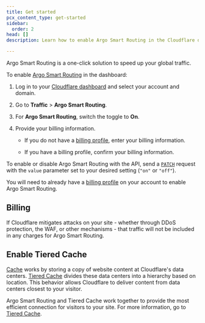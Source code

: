 ```yaml
---
title: Get started
pcx_content_type: get-started
sidebar:
  order: 2
head: []
description: Learn how to enable Argo Smart Routing in the Cloudflare dashboard.

---
```



Argo Smart Routing is a one-click solution to speed up your global traffic.

<Tabs> <TabItem label="dashboard">

To enable [Argo Smart Routing](https://dash.cloudflare.com/?to=/:account/:zone/traffic) in the dashboard:

1. Log in to your [Cloudflare dashboard](https://dash.cloudflare.com/) and select your account and domain.
2. Go to **Traffic** > **Argo Smart Routing**.
3. For **Argo Smart Routing**, switch the toggle to **On**.
4. Provide your billing information.

   * If you do not have a [billing profile](/fundamentals/subscriptions-and-billing/create-billing-profile/), enter your billing information.

   * If you have a billing profile, confirm your billing information.

</TabItem> <TabItem label="api">

To enable or disable Argo Smart Routing with the API, send a [`PATCH`](/api/operations/argo-smart-routing-patch-argo-smart-routing-setting) request with the `value` parameter set to your desired setting (`"on"` or `"off"`).

You will need to already have a [billing profile](/fundamentals/subscriptions-and-billing/create-billing-profile/) on your account to enable Argo Smart Routing.

</TabItem> </Tabs>

<Render file="non-contract-enablement" product="fundamentals" />

## Billing

If Cloudflare mitigates attacks on your site - whether through DDoS protection, the WAF, or other mechanisms - that traffic will not be included in any charges for Argo Smart Routing.

<Render file="ubb-recommendation" product="fundamentals" />

## Enable Tiered Cache

[Cache](/cache/) works by storing a copy of website content at Cloudflare's data centers. [Tiered Cache](/cache/how-to/tiered-cache/) divides these data centers into a hierarchy based on location. This behavior allows Cloudflare to deliver content from data centers closest to your visitor.

Argo Smart Routing and Tiered Cache work together to provide the most efficient connection for visitors to your site. For more information, go to [Tiered Cache](/cache/how-to/tiered-cache/).

